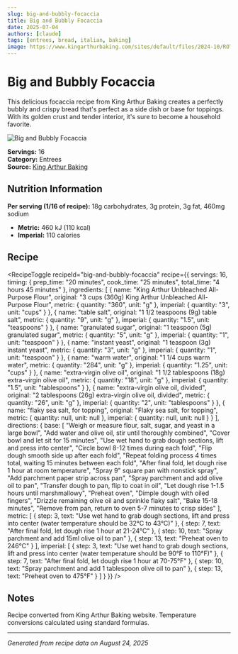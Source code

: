 ```yaml
---
slug: big-and-bubbly-focaccia
title: Big and Bubbly Focaccia
date: 2025-07-04
authors: [claude]
tags: [entrees, bread, italian, baking]
image: https://www.kingarthurbaking.com/sites/default/files/2024-10/ROTY_Focaccia_3324.jpg
---
```



# Big and Bubbly Focaccia

This delicious focaccia recipe from King Arthur Baking creates a perfectly bubbly and crispy bread that's perfect as a side dish or base for toppings. With its golden crust and tender interior, it's sure to become a household favorite.

![Big and Bubbly Focaccia](https://www.kingarthurbaking.com/sites/default/files/2024-10/ROTY_Focaccia_3324.jpg)

**Servings:** 16  
**Category:** Entrees  
**Source:** [King Arthur Baking](https://www.kingarthurbaking.com/recipes/big-and-bubbly-focaccia-recipe)

## Nutrition Information

**Per serving (1/16 of recipe):** 18g carbohydrates, 3g protein, 3g fat, 460mg sodium
- **Metric:** 460 kJ (110 kcal)
- **Imperial:** 110 calories

<!--truncate-->

## Recipe

<RecipeToggle 
  recipeId="big-and-bubbly-focaccia"
  recipe={{
  servings: 16,
  timing: {
    prep_time: "20 minutes",
    cook_time: "25 minutes",
    total_time: "4 hours 45 minutes"
  },
  ingredients: [
    {
      name: "King Arthur Unbleached All-Purpose Flour",
      original: "3 cups (360g) King Arthur Unbleached All-Purpose Flour",
      metric: { quantity: "360", unit: "g" },
      imperial: { quantity: "3", unit: "cups" }
    },
    {
      name: "table salt",
      original: "1 1/2 teaspoons (9g) table salt",
      metric: { quantity: "9", unit: "g" },
      imperial: { quantity: "1.5", unit: "teaspoons" }
    },
    {
      name: "granulated sugar",
      original: "1 teaspoon (5g) granulated sugar",
      metric: { quantity: "5", unit: "g" },
      imperial: { quantity: "1", unit: "teaspoon" }
    },
    {
      name: "instant yeast",
      original: "1 teaspoon (3g) instant yeast",
      metric: { quantity: "3", unit: "g" },
      imperial: { quantity: "1", unit: "teaspoon" }
    },
    {
      name: "warm water",
      original: "1 1/4 cups warm water",
      metric: { quantity: "284", unit: "g" },
      imperial: { quantity: "1.25", unit: "cups" }
    },
    {
      name: "extra-virgin olive oil",
      original: "1 1/2 tablespoons (18g) extra-virgin olive oil",
      metric: { quantity: "18", unit: "g" },
      imperial: { quantity: "1.5", unit: "tablespoons" }
    },
    {
      name: "extra-virgin olive oil, divided",
      original: "2 tablespoons (26g) extra-virgin olive oil, divided",
      metric: { quantity: "26", unit: "g" },
      imperial: { quantity: "2", unit: "tablespoons" }
    },
    {
      name: "flaky sea salt, for topping",
      original: "Flaky sea salt, for topping",
      metric: { quantity: null, unit: null },
      imperial: { quantity: null, unit: null }
    }
  ],
  directions: {
    base: [
      "Weigh or measure flour, salt, sugar, and yeast in a large bowl",
      "Add water and olive oil, stir until thoroughly combined",
      "Cover bowl and let sit for 15 minutes",
      "Use wet hand to grab dough sections, lift and press into center",
      "Circle bowl 8-12 times during each fold",
      "Flip dough smooth side up after each fold",
      "Repeat folding process 4 times total, waiting 15 minutes between each fold",
      "After final fold, let dough rise 1 hour at room temperature",
      "Spray 9\" square pan with nonstick spray",
      "Add parchment paper strip across pan",
      "Spray parchment and add olive oil to pan",
      "Transfer dough to pan, flip to coat in oil",
      "Let dough rise 1-1.5 hours until marshmallowy",
      "Preheat oven",
      "Dimple dough with oiled fingers",
      "Drizzle remaining olive oil and sprinkle flaky salt",
      "Bake 15-18 minutes",
      "Remove from pan, return to oven 5-7 minutes to crisp sides"
    ],
    metric: [
      {
        step: 3,
        text: "Use wet hand to grab dough sections, lift and press into center (water temperature should be 32°C to 43°C)"
      },
      {
        step: 7,
        text: "After final fold, let dough rise 1 hour at 21-24°C"
      },
      {
        step: 10,
        text: "Spray parchment and add 15ml olive oil to pan"
      },
      {
        step: 13,
        text: "Preheat oven to 246°C"
      }
    ],
    imperial: [
      {
        step: 3,
        text: "Use wet hand to grab dough sections, lift and press into center (water temperature should be 90°F to 110°F)"
      },
      {
        step: 7,
        text: "After final fold, let dough rise 1 hour at 70-75°F"
      },
      {
        step: 10,
        text: "Spray parchment and add 1 tablespoon olive oil to pan"
      },
      {
        step: 13,
        text: "Preheat oven to 475°F"
      }
    ]
  }
}} />

## Notes

Recipe converted from King Arthur Baking website. Temperature conversions calculated using standard formulas.

---

*Generated from recipe data on August 24, 2025*